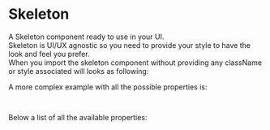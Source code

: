 
<Meta title="DCXLibrary/Typography/Skeleton/Documentation" />

# Skeleton

A Skeleton component ready to use in your UI.  
Skeleton is UI/UX agnostic so you need to provide your style to have the look and feel you prefer.  
When you import the skeleton component without providing any className or style associated will looks as following:

<Canvas of={SkeletonStories.Unstyled} />

A more complex example with all the possible properties is:

```jsx
<Skeleton variant="rectangular" animation="wave" width="200px" height="40px" />
```

Below a list of all the available properties:

<ArgTypes of={SkeletonStories} />
